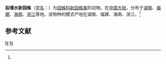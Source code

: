 {{Speciesbox
| taxon = Neoscona pseudonautica
| binomial_authority = (Yin et al., 1990)<ref name='id13711'>{{cite web| url =http://www.bioinfo.cn/db05/BjdwSpecies.php?action=view&id=13711| title =拟嗜水新园蛛| work =《中国动物物种编目数据库》| publisher =中国科学院微生物研究所| author =中国科学院动物研究所| accessdate =2009-04-28| deadurl =yes| archiveurl =https://web.archive.org/web/20160305062630/http://www.bioinfo.cn/db05/BjdwSpecies.php?action=view&id=13711| archivedate =2016-03-05}}</ref>
}}

'''拟嗜水新园蛛'''（[[学名|学名]]：{{lang|la|''Neoscona pseudonautica''}}）为[[园蛛科|园蛛科]][[新园蛛属|新园蛛属]]的动物。在[[中国大陆|中国大陆]]，分布于[[湖南|湖南]]、[[福建|福建]]、[[海南|海南]]、[[浙江|浙江]]等地。该物种的模式产地在湖南、福建、海南、浙江。<ref name='id13711'/>

== 参考文献 ==
{{reflist}}

{{taxonbar}}
[[Category:_1990年描述的动物|N]]
[[Category:新园蛛属|N]]